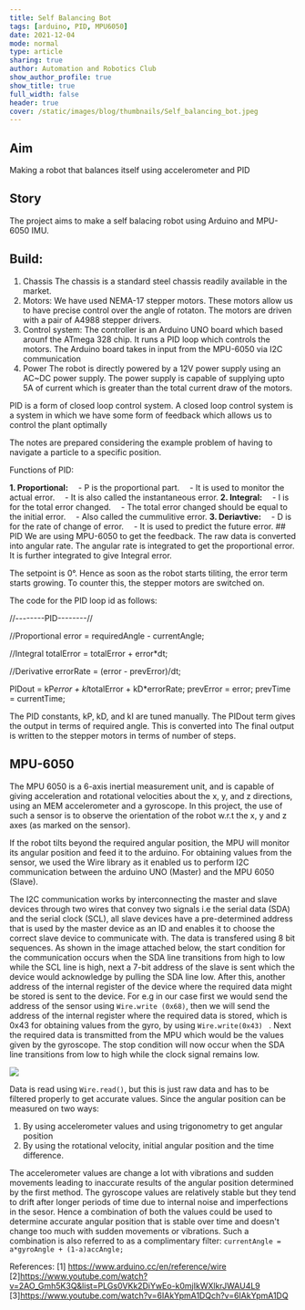 ```yaml
---
title: Self Balancing Bot
tags: [arduino, PID, MPU6050]
date: 2021-12-04
mode: normal
type: article
sharing: true
author: Automation and Robotics Club
show_author_profile: true
show_title: true
full_width: false
header: true
cover: /static/images/blog/thumbnails/Self_balancing_bot.jpeg
---
```


## Aim

Making a robot that balances itself using accelerometer and PID

## Story

The project aims to make a self balacing robot using Arduino and MPU-6050 IMU.

## Build:

1. Chassis
   The chassis is a standard steel chassis readily available in the market.
2. Motors:
   We have used NEMA-17 stepper motors. These motors allow us to have precise control over the angle of rotaton. The motors are driven with a pair of A4988 stepper drivers.
3. Control system:
   The controller is an Arduino UNO board which based arounf the ATmega 328 chip. It runs a PID loop which controls the motors. The Arduino board takes in input from the MPU-6050 via I2C communication
4. Power
   The robot is directly powered by a 12V power supply using an AC~DC power supply. The power supply is capable of supplying upto 5A of current which is greater than the total current draw of the motors.

PID is a form of closed loop control system. A closed loop control system is a system in which we have some form of feedback which allows us to control the plant optimally

The notes are prepared considering the example problem of having to navigate a particle to a specific position.

Functions of PID:

<b>1. Proportional:</b>
&emsp;- P is the proportional part. &emsp;- It is used to monitor the actual error. &emsp;- It is also
called the instantaneous error.
<b>2. Integral:</b>
&emsp;- I is for the total error changed. &emsp;- The total error changed should be equal to the initial
error. &emsp;- Also called the cummulitive error.
<b>3. Deriavtive:</b>
&emsp;- D is for the rate of change of error. &emsp;- It is used to predict the future error. ## PID
We are using MPU-6050 to get the feedback. The raw data is converted into angular rate. The angular rate
is integrated to get the proportional error. It is further integrated to give Integral error.

The setpoint is 0°. Hence as soon as the robot starts tiliting, the error term starts growing. To counter this, the stepper motors are switched on.

The code for the PID loop id as follows:

//--------PID--------//

//Proportional
error = requiredAngle - currentAngle;

//Integral
totalError = totalError + error\*dt;

//Derivative
errorRate = (error - prevError)/dt;

PIDout = kP*error + kI*totalError + kD\*errorRate;
prevError = error;
prevTime = currentTime;

The PID constants, kP, kD, and kI are tuned manually. The PIDout term gives the output in terms of required angle. This is converted into
The final output is written to the stepper motors in terms of number of steps.

## MPU-6050

The MPU 6050 is a 6-axis inertial measurement unit, and is capable of giving acceleration and rotational velocities about the x, y, and z directions, using an MEM accelerometer and a gyroscope. In this project, the use of such a sensor is to observe the orientation of the robot w.r.t the x, y and z axes (as marked on the sensor).

If the robot tilts beyond the required angular position, the MPU will monitor its angular position and feed it to the arduino. For obtaining values from the sensor, we used the Wire library as it enabled us to perform I2C communication between the arduino UNO (Master) and the MPU 6050 (Slave).

The I2C communication works by interconnecting the master and slave devices through two wires that convey two signals i.e the serial data (SDA) and the serial clock (SCL), all slave devices have a pre-determined address that is used by the master device as an ID and enables it to choose the correct slave device to communicate with. The data is transfered using 8 bit sequences. As shown in the image attached below, the start condition for the communication occurs when the SDA line transitions from high to low while the SCL line is high, next a 7-bit address of the slave is sent which the device would acknowledge by pulling the SDA line low. After this, another address of the internal register of the device where the required data might be stored is sent to the device. For e.g in our case first we would send the address of the sensor using `Wire.write (0x68)`, then we will send the address of the internal register where the required data is stored, which is 0x43 for obtaining values from the gyro, by using `Wire.write(0x43) ` . Next the required data is transmitted from the MPU which would be the values given by the gyroscope. The stop condition will now occur when the SDA line transitions from low to high while the clock signal remains low.

![](../_resources/4ecdddf59beb4ac496e83562cf4a133e.png)

Data is read using `Wire.read()`, but this is just raw data and has to be filtered properly to get accurate values. Since the angular position can be measured on two ways:

1. By using accelerometer values and using trigonometry to get angular position
2. By using the rotational velocity, initial angular position and the time difference.

The accelerometer values are change a lot with vibrations and sudden movements leading to inaccurate results of the angular position determined by the first method. The gyroscope values are relatively stable but they tend to drift after longer periods of time due to internal noise and imperfections in the sesor. Hence a combination of both the values could be used to determine accurate angular position that is stable over time and doesn't change too much with sudden movements or vibrations. Such a combination is also referred to as a complimentary filter:
`currentAngle = a*gyroAngle + (1-a)accAngle;`

References:
[1] https://www.arduino.cc/en/reference/wire
[2]https://www.youtube.com/watch?v=2AO_Gmh5K3Q&list=PLGs0VKk2DiYwEo-k0mjIkWXlkrJWAU4L9
[3]https://www.youtube.com/watch?v=6IAkYpmA1DQch?v=6IAkYpmA1DQ
